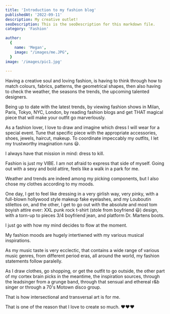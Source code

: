```yaml
---
title: 'Introduction to my fashion blog'
publishedAt: '2022-09-11'
description: My creative outlet!
seoDescription: This is the seoDescription for this markdown file.
category: 'Fashion'

author:
  {
    name: 'Megan',
    image: "/images/me.JPG",
  }
image: '/images/pic1.jpg'
  
---
```




Having a creative soul and loving fashion, is having to think through how to match colours, fabrics, patterns, the geometrical shapes, then also having to check the weather, the seasons the trends, the upcoming talented designers. 

Being up to date with the latest trends, by viewing fashion shows in Milan, Paris, Tokyo, NYC, London, by reading fashion blogs and get THAT magical piece that will make your outfit go marverlously. 

As a fashion lover, I love to draw and imagine which dress I will wear for a special event. Tune that specific piece with the appropriate accessories, shoes, jewels, haircut, makeup. To coordinate impeccably my outfits,
I let my trustworthy imagination runs 😃.

I always have that mission in mind: dress to kill. 

Fashion is just my VIBE. I am not afraid to express that side of myself. Going out with a sexy and bold attire, feels like a walk in a park for me.

Weather and trends are indeed among my picking components, but I also chose my clothes according to my moods. 

One day, I get to feel like dressing in a very girlish way, very pinky, with a full-blown hollywood style makeup fake eyelashes, and my Louboutin stilettos on, and the other, I get to go out with the absolute and most tom boyish attire ever: XXL punk rock t-shirt (stole from boyfriend 😃) design, with a torn-up to pieces 3/4 boyfriend jean, and platform Dr. Martens boots.

I just go with how my mind decides to flow at the moment. 

My fashion moods are hugely intertiwned with my various musical inspirations. 

As my music taste is very ecclectic, that contains a wide range of various music genres, from different period eras, all around the world, my fashion statements follow paralelly.

As I draw clothes, go shopping, or get the outfit to go outside, the other part of my cortex brain picks in the meantime, the inspiration sources, through the leadsinger from a grunge band, through that sensual and ethereal r&b singer or 
 through a 70's Motown disco group.

 That is how intersectional and transversal art is for me.

 That is one of the reason that I love to create so much. ❤️❤️❤️



